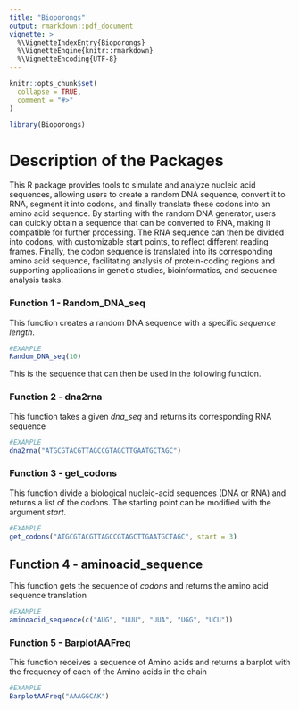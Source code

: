 ```yaml
---
title: "Bioporongs"
output: rmarkdown::pdf_document
vignette: >
  %\VignetteIndexEntry{Bioporongs}
  %\VignetteEngine{knitr::rmarkdown}
  %\VignetteEncoding{UTF-8}
---
```


```r
knitr::opts_chunk$set(
  collapse = TRUE,
  comment = "#>"
)
```

```r
library(Bioporongs)
```

# Description of the Packages

This R package provides tools to simulate and analyze nucleic acid sequences, allowing users to create a random DNA sequence, convert it to RNA, segment it into codons, and finally translate these codons into an amino acid sequence. By starting with the random DNA generator, users can quickly obtain a sequence that can be converted to RNA, making it compatible for further processing. The RNA sequence can then be divided into codons, with customizable start points, to reflect different reading frames. Finally, the codon sequence is translated into its corresponding amino acid sequence, facilitating analysis of protein-coding regions and supporting applications in genetic studies, bioinformatics, and sequence analysis tasks.

### Function 1 - Random_DNA_seq
This function creates a random DNA sequence with a specific *sequence length*.

```r
#EXAMPLE
Random_DNA_seq(10)
```

This is the sequence that can then be used in the following function.


### Function 2 - dna2rna
This function takes a given *dna_seq* and returns its corresponding RNA sequence

```r
#EXAMPLE
dna2rna("ATGCGTACGTTAGCCGTAGCTTGAATGCTAGC")
```


### Function 3 - get_codons

This function divide a biological nucleic-acid sequences (DNA or RNA) and returns a list of the codons. The starting point can be modified with the argument *start*.

```r
#EXAMPLE
get_codons("ATGCGTACGTTAGCCGTAGCTTGAATGCTAGC", start = 3)
```

## Function 4 - aminoacid_sequence

This function gets the sequence of *codons* and returns the amino acid sequence translation

```r
#EXAMPLE
aminoacid_sequence(c("AUG", "UUU", "UUA", "UGG", "UCU"))
```


### Function 5 - BarplotAAFreq

This function receives a sequence of Amino acids and returns a barplot with the frequency of each of the Amino acids in the chain

```r
#EXAMPLE
BarplotAAFreq("AAAGGCAK")
```






